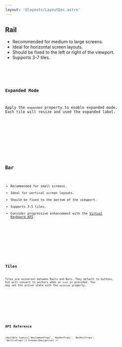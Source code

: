 ```yaml
---
layout: '@layouts/LayoutDoc.astro'
---
```





## Rail

* Recommended for medium to large screens.
* Ideal for horizontal screen layouts.
* Should be fixed to the left or right of the viewport.
* Supports 3-7 tiles.

<Preview client:load>
	<Fragment slot="preview">
		<Example client:load />
	</Fragment>
	<Fragment slot="code">
		<Code code={ExampleRaw} lang="tsx" />
	</Fragment>
</Preview>

### Expanded Mode

Apply the `expanded` property to enable expanded mode. Each tile will resize and used the expanded label.

<Preview client:load>
	<Fragment slot="preview">
		<ExampleExpanded client:load />
	</Fragment>
	<Fragment slot="code">
		<Code code={ExampleExpandedRaw} lang="tsx" />
	</Fragment>
</Preview>

## Bar

* Recommended for small screens.
* Ideal for vertical screen layouts.
* Should be fixed to the bottom of the viewport.
* Supports 3-5 tiles.
* Consider progressive enhancement with the [Virtual Keyboard API](https://developer.mozilla.org/en-US/docs/Web/API/VirtualKeyboard_API).

<Preview client:load>
	<Fragment slot="preview">
		<ExampleBar client:load />
	</Fragment>
	<Fragment slot="code">
		<Code code={ExampleBarRaw} lang="tsx" />
	</Fragment>
</Preview>

## Tiles

Tiles are universal between Rails and Bars. They default to buttons, but will convert to anchors when an `href` is provided. You may set the active state with the `selected` property.

<Preview client:load>
	<Fragment slot="preview">
		<ExampleTiles client:load />
	</Fragment>
	<Fragment slot="code">
		<Code code={ExampleTilesRaw} lang="tsx" />
	</Fragment>
</Preview>

## API Reference

<ApiTable types={['NavCommonProps', 'NavBarProps', 'NavRailProps', 'NavTileProps']} schema={Navigation} />